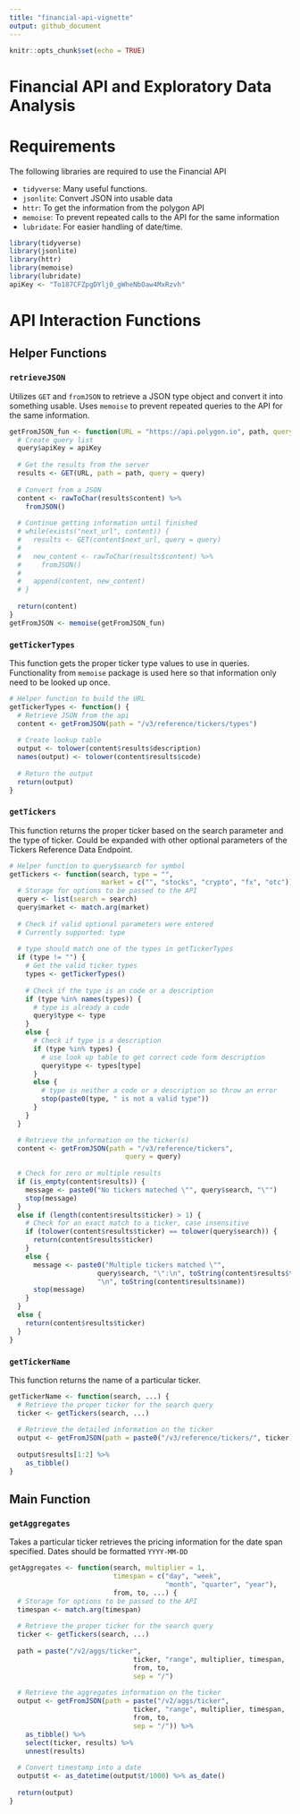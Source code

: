 ```yaml
---
title: "financial-api-vignette"
output: github_document
---
```


```r
knitr::opts_chunk$set(echo = TRUE)
```

# Financial API and Exploratory Data Analysis



# Requirements

The following libraries are required to use the Financial API

* `tidyverse`: Many useful functions.
* `jsonlite`: Convert JSON into usable data
* `httr`: To get the information from the polygon API
* `memoise`: To prevent repeated calls to the API for the same information
* `lubridate`: For easier handling of date/time.

```r
library(tidyverse)
library(jsonlite)
library(httr)
library(memoise)
library(lubridate)
apiKey <- "To187CFZpgDYlj0_gWheNbOaw4MxRzvh"
```

# API Interaction Functions

## Helper Functions

### `retrieveJSON`

Utilizes `GET` and `fromJSON` to retrieve a JSON type object and convert it into something usable.  Uses `memoise` to prevent repeated queries to the API for the same information.

```r
getFromJSON_fun <- function(URL = "https://api.polygon.io", path, query = list()) {
  # Create query list
  query$apiKey = apiKey
  
  # Get the results from the server
  results <- GET(URL, path = path, query = query)
  
  # Convert from a JSON
  content <- rawToChar(results$content) %>% 
    fromJSON()
  
  # Continue getting information until finished
  # while(exists("next_url", content)) {
  #   results <- GET(content$next_url, query = query)
  #   
  #   new_content <- rawToChar(results$content) %>% 
  #     fromJSON()
  #   
  #   append(content, new_content)
  # }
  
  return(content)
}
getFromJSON <- memoise(getFromJSON_fun)
```


### `getTickerTypes`

This function gets the proper ticker type values to use in queries.  Functionality from `memoise` package is used here so that information only need to be looked up once.

```r
# Helper function to build the URL
getTickerTypes <- function() {
  # Retrieve JSON from the api 
  content <- getFromJSON(path = "/v3/reference/tickers/types")
  
  # Create lookup table
  output <- tolower(content$results$description)
  names(output) <- tolower(content$results$code)
  
  # Return the output
  return(output)
}
```

### `getTickers`

This function returns the proper ticker based on the search parameter and the type of ticker.  Could be expanded with other optional parameters of the Tickers Reference Data Endpoint.

```r
# Helper function to query$search for symbol
getTickers <- function(search, type = "", 
                       market = c("", "stocks", "crypto", "fx", "otc")) {
  # Storage for options to be passed to the API
  query <- list(search = search)
  query$market <- match.arg(market)
  
  # Check if valid optional parameters were entered
  # Currently supported: type
  
  # type should match one of the types in getTickerTypes
  if (type != "") {
    # Get the valid ticker types
    types <- getTickerTypes()
    
    # Check if the type is an code or a description
    if (type %in% names(types)) {
      # type is already a code
      query$type <- type
    } 
    else {
      # Check if type is a description
      if (type %in% types) {
        # use look up table to get correct code form description
        query$type <- types[type]
      }
      else {
        # type is neither a code or a description so throw an error
        stop(paste0(type, " is not a valid type"))
      }
    }
  }

  # Retrieve the information on the ticker(s)
  content <- getFromJSON(path = "/v3/reference/tickers",
                             query = query)
  
  # Check for zero or multiple results
  if (is_empty(content$results)) {
    message <- paste0("No tickers mateched \"", query$search, "\"")
    stop(message)
  } 
  else if (length(content$results$ticker) > 1) {
    # Check for an exact match to a ticker, case insensitive
    if (tolower(content$results$ticker) == tolower(query$search)) {
      return(content$results$ticker)
    } 
    else {
      message <- paste0("Multiple tickers matched \"", 
                      query$search, "\":\n", toString(content$results$ticker),
                      "\n", toString(content$results$name))
      stop(message)
    }
  }
  else {
    return(content$results$ticker)
  }
}
```

### `getTickerName`

This function returns the name of a particular ticker.

```r
getTickerName <- function(search, ...) {
  # Retrieve the proper ticker for the search query
  ticker <- getTickers(search, ...)
  
  # Retrieve the detailed information on the ticker
  output <- getFromJSON(path = paste0("/v3/reference/tickers/", ticker))
  
  output$results[1:2] %>%
    as_tibble()
}
```

## Main Function

### `getAggregates`

Takes a particular ticker retrieves the pricing information for the date span specified.  Dates should be formatted `YYYY-MM-DD`

```r
getAggregates <- function(search, multiplier = 1, 
                          timespan = c("day", "week", 
                                       "month", "quarter", "year"),
                          from, to, ...) {
  # Storage for options to be passed to the API
  timespan <- match.arg(timespan)
  
  # Retrieve the proper ticker for the search query
  ticker <- getTickers(search, ...)
  
  path = paste("/v2/aggs/ticker",
                               ticker, "range", multiplier, timespan, 
                               from, to,
                               sep = "/")
  
  # Retrieve the aggregates information on the ticker
  output <- getFromJSON(path = paste("/v2/aggs/ticker",
                               ticker, "range", multiplier, timespan, 
                               from, to,
                               sep = "/")) %>% 
    as_tibble() %>% 
    select(ticker, results) %>% 
    unnest(results)
  
  # Convert timestamp into a date
  output$t <- as_datetime(output$t/1000) %>% as_date()
  
  return(output)
}
```